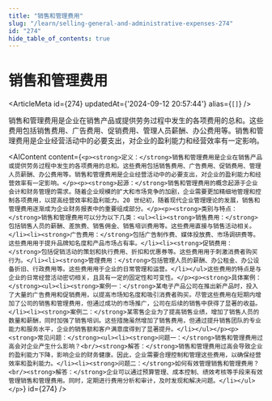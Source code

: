 ```yaml
---
title: "销售和管理费用"
slug: "/learn/selling-general-and-administrative-expenses-274"
id: "274"
hide_table_of_contents: true
---
```



# 销售和管理费用

<ArticleMeta id={274} updatedAt={'2024-09-12 20:57:44'} alias={`[]`} />
<div className='border-solid border-b border-t-0 my-4 border-[var(--ifm-color-gray-300)]' />

销售和管理费用是企业在销售产品或提供劳务过程中发生的各项费用的总和。这些费用包括销售费用、广告费用、促销费用、管理人员薪酬、办公费用等。销售和管理费用是企业经营活动中的必要支出，对企业的盈利能力和经营效率有一定影响。

<AIContent content={`<p><strong>定义：</strong>销售和管理费用是企业在销售产品或提供劳务过程中发生的各项费用的总和。这些费用包括销售费用、广告费用、促销费用、管理人员薪酬、办公费用等。销售和管理费用是企业经营活动中的必要支出，对企业的盈利能力和经营效率有一定影响。</p><p><strong>起源：</strong>销售和管理费用的概念起源于企业会计和财务管理的需求。随着企业规模的扩大和市场竞争的加剧，企业需要更加精细地管理和控制各项费用，以提高经营效率和盈利能力。20 世纪初，随着现代企业管理理论的发展，销售和管理费用逐渐成为企业财务报表中的重要组成部分。</p><p><strong>类别与特点：</strong>销售和管理费用可以分为以下几类：<ul><li><strong>销售费用：</strong>包括销售人员的薪酬、差旅费、销售佣金、销售培训费用等。这些费用直接与销售活动相关。</li><li><strong>广告费用：</strong>包括广告制作费、媒体投放费、市场调研费等。这些费用用于提升品牌知名度和产品市场占有率。</li><li><strong>促销费用：</strong>包括促销活动的策划和执行费用、折扣和优惠券等。这些费用用于刺激消费者购买行为。</li><li><strong>管理费用：</strong>包括管理人员的薪酬、办公租金、办公设备折旧、行政费用等。这些费用用于企业的日常管理和运营。</li></ul>这些费用的特点是与企业的日常经营活动密切相关，且具有一定的固定性和可变性。</p><p><strong>具体案例：</strong><ul><li><strong>案例一：</strong>某电子产品公司在推出新产品时，投入了大量的广告费用和促销费用，以提高市场知名度和吸引消费者购买。尽管这些费用在短期内增加了公司的销售和管理费用，但通过成功的市场推广，公司在后续的销售中获得了显著的收益。</li><li><strong>案例二：</strong>某零售企业为了提高销售业绩，增加了销售人员的数量和薪酬，同时加强了销售培训。这些措施虽然增加了销售费用，但通过提升销售团队的专业能力和服务水平，企业的销售额和客户满意度得到了显著提升。</li></ul></p><p><strong>常见问题：</strong><ul><li><strong>问题一：</strong>销售和管理费用过高会对企业产生什么影响？<br/><strong>解答：</strong>销售和管理费用过高会导致企业的盈利能力下降，影响企业的财务健康。因此，企业需要合理控制和管理这些费用，以确保经营效率和盈利能力。</li><li><strong>问题二：</strong>如何有效管理销售和管理费用？<br/><strong>解答：</strong>企业可以通过预算管理、成本控制、绩效考核等手段来有效管理销售和管理费用。同时，定期进行费用分析和审计，及时发现和解决问题。</li></ul></p>`} id={274} />
